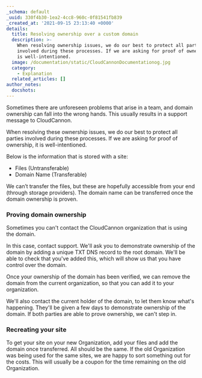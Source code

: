 ```yaml
---
_schema: default
_uuid: 330f4b30-1ea2-4cc8-960c-0f81541fb839
_created_at: '2021-09-15 23:13:40 +0000'
details:
  title: Resolving ownership over a custom domain
  description: >-
    When resolving ownership issues, we do our best to protect all parties
    involved during these processes. If we are asking for proof of ownership, it
    is well-intentioned.
  image: /documentation/static/CloudCannonDocumentationog.jpg
  category:
    - Explanation
  related_articles: []
author_notes:
  docshots:
---
```

Sometimes there are unforeseen problems that arise in a team, and domain ownership can fall into the wrong hands. This usually results in a support message to CloudCannon.

When resolving these ownership issues, we do our best to protect all parties involved during these processes. If we are asking for proof of ownership, it is well-intentioned.

Below is the information that is stored with a site:

* Files (Untransferable)
* Domain Name (Transferable)

We can’t transfer the files, but these are hopefully accessible from your end (through storage providers). The domain name can be transferred once the domain ownership is proven.

### Proving domain ownership

Sometimes you can't contact the CloudCannon organization that is using the domain.

In this case, contact support. We'll ask you to demonstrate ownership of the domain by adding a unique TXT DNS record to the root domain. We'll be able to check that you've added this, which will show us that you have control over the domain.

Once your ownership of the domain has been verified, we can remove the domain from the current organization, so that you can add it to your organization.

We'll also contact the current holder of the domain, to let them know what's happening. They'll be given a few days to demonstrate ownership of the domain. If both parties are able to prove ownership, we can't step in.

### Recreating your site

To get your site on your new Organization, add your files and add the domain once transferred. All should be the same. If the old Organization was being used for the same sites, we are happy to sort something out for the costs. This will usually be a coupon for the time remaining on the old Organization.
